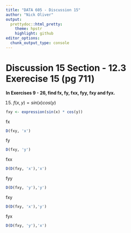 ```yaml
---
title: "DATA 605 - Discussion 15"
author: "Nick Oliver"
output:
  prettydoc::html_pretty:
    theme: hpstr
    highlight: github
editor_options: 
  chunk_output_type: console
---
```


# Discussion 15 Section - 12.3 Exerecise 15 (pg 711)

**In Exercises 9 - 26, find fx, fy, fxx, fyy, fxy and fyx.**

15. $f(x,y) = sin(x)cos(y)$
```r
fxy <- expression(sin(x) * cos(y))
```
fx
```r
D(fxy, 'x')
```
fy
```r
D(fxy, 'y')
```
fxx
```r
D(D(fxy, 'x'),'x')
```
fyy
```r
D(D(fxy, 'y'),'y')
```
fxy
```r
D(D(fxy, 'x'),'y')
```
fyx
```r
D(D(fxy, 'y'),'x')
```